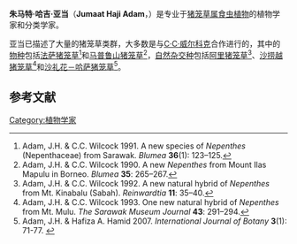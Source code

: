 '''朱马特·哈吉·亚当'''（'''Jumaat Haji Adam'''，{{bd|1956年| | | |Adam, Jumaat}}）是专业于[[猪笼草属|猪笼草属]][[食虫植物|食虫植物]]的植物学家和分类学家。

亚当已描述了大量的猪笼草类群，大多数是与[[C·C·威尔科克|C·C·威尔科克]]合作进行的，其中的[[物种|物种]]包括[[法萨猪笼草|法萨猪笼草]]{{small|（''N. faizaliana''）}}<ref>Adam, J.H. & C.C. Wilcock 1991. A new species of ''Nepenthes'' (Nepenthaceae) from Sarawak. ''Blumea'' '''36'''(1): 123–125.</ref>和[[马普鲁山猪笼草|马普鲁山猪笼草]]{{small|（''N. mapuluensis''）}}<ref>Adam, J.H. & C.C. Wilcock 1990. A new ''Nepenthes'' from Mount Ilas Mapulu in Borneo. ''Blumea'' '''35''': 265–267.</ref>，[[自然杂交种|自然杂交种]]包括[[阿里猪笼草|阿里猪笼草]]{{small|（''N. × alisaputrana''）}}<ref>Adam, J.H. & C.C. Wilcock 1992. A new natural hybrid of ''Nepenthes'' from Mt. Kinabalu (Sabah). ''Reinwardtia'' '''11''': 35–40.</ref>、[[沙捞越猪笼草|沙捞越猪笼草]]{{small|（''N. × sarawakiensis''）}}<ref>Adam, J.H. & C.C. Wilcock 1993. One new natural hybrid of ''Nepenthes'' from Mt. Mulu. ''The Sarawak Museum Journal'' '''43''': 291–294.</ref>和[[沙礼花－哈萨猪笼草|沙礼花－哈萨猪笼草]]{{small|（''N. × sharifah-hapsahii''）}}<ref>Adam, J.H. & Hafiza A. Hamid 2007. {{PDFlink|1=[http://www.ansijournals.com/qredirect.php?doi=ijb.2007.71.77&linkid=pdf Pitcher Plants (''Nepenthes'') Recorded From Universiti Kebangsaan Malaysia, Bangi, Selangor, Malaysia.]|2=2.00 [[Mebibyte|MiB]]<!-- application/pdf, 2099670 bytes -->}} ''International Journal of Botany'' '''3'''(1): 71-77. {{DOI|10.3923/ijb.2007.71.77}}</ref>。

{{botanist|J.H.Adam|朱马特·哈吉·亚当}}

== 参考文献 ==
{{reflist}}

{{Authority control}}
[[Category:植物学家|Category:植物学家]]